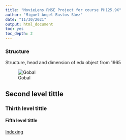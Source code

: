```yaml
---
title: "MovieLens RMSE Project for course PH125.9X"
author: "Miguel Angel Bustos Sáez"
date: "11/30/2021"
output: html_document
toc: yes
toc_depth: 2
---
```


### Structure

Structure, head and dimension of edx object from 1965

![Gobal](Captura/1.png)

## Second level tittle
### Thirth level tittle
#### Fifth level tittle





[Indexing](https://youtu.be/OX-YbREKh1U?t=109)

